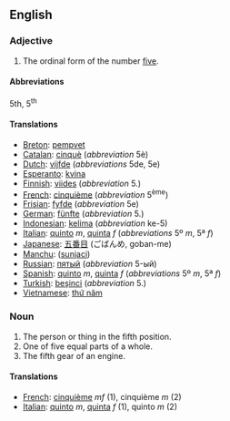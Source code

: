 ==English==

===Adjective===

# The ordinal form of the number [[five]].

====Abbreviations====
5th, 5<sup>th</sup>

====Translations====

*[[Breton]]: [[pempvet]]
*[[Catalan]]: [[cinquè]] (''abbreviation'' 5è)
*[[Dutch]]: [[vijfde]] (''abbreviations'' 5de, 5e)
*[[Esperanto]]: [[kvina]]
*[[Finnish]]: [[viides]] (''abbreviation'' 5.)
*[[French]]: [[cinquième]] (''abbreviation'' 5<sup>ème</sup>)
*[[Frisian]]: [[fyfde]] (''abbreviation'' 5e)
*[[German]]: [[fünfte]] (''abbreviation'' 5.)
*[[Indonesian]]: [[kelima]] (''abbreviation'' ke-5)
*[[Italian]]: [[quinto]] ''m'', [[quinta]] ''f'' (''abbreviations'' 5º ''m'', 5ª ''f'')
*[[Japanese]]: [[五番目]] (ごばんめ, goban-me)
*[[Manchu]]: ([[sunjaci]])
*[[Russian]]: [[пятый]] (''abbreviation'' 5-ый)
*[[Spanish]]: [[quinto]] ''m'', [[quinta]] ''f'' (''abbreviations'' 5º ''m'', 5ª ''f'')
*[[Turkish]]: [[beşinci]] (''abbreviation'' 5.)
*[[Vietnamese]]: [[thứ năm]]

===Noun===

#The person or thing in the fifth position.
#One of five equal parts of a whole.
#The fifth gear of an engine. 

====Translations====

*[[French]]: [[cinquième]] ''mf'' (1), cinquième ''m'' (2)
*[[Italian]]: [[quinto]] ''m'', [[quinta]] ''f'' (1), quinto ''m'' (2)